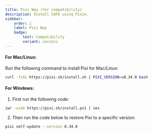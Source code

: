 ```yaml
---
title: Pixi Way (for compatibility)
description: Install CAFE using Pixie.
sidebar:
    order: 1
    label: Pixi Way
    badge:
        text: Compatibility
        variant: success
---
```


#### For Mac/Linux:  
Run the following command to install Pixi for Mac/Linux:
```bash
curl -fsSL https://pixi.sh/install.sh | PIXI_VERSION=v0.34.0 bash
```
#### For Windows:  
1. First run the following code:
```bash
iwr -useb https://pixi.sh/install.ps1 | iex
```
2. Then run the code below to restore Pixi to a specific version:
```bash
pixi self-update --version 0.34.0
```
